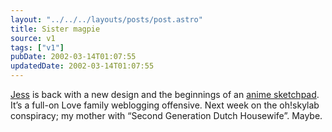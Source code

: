 ```yaml
---
layout: "../../../layouts/posts/post.astro"
title: Sister magpie
source: v1
tags: ["v1"]
pubDate: 2002-03-14T01:07:55
updatedDate: 2002-03-14T01:07:55
---
```


[Jess][1] is back with a new design and the beginnings of an [anime sketchpad][2]. It&#8217;s a full-on Love family weblogging offensive. Next week on the oh!skylab conspiracy; my mother with &#8220;Second Generation Dutch Housewife&#8221;. Maybe.

[1]: http://artgeek.net/
[2]: http://artgeek.net/sketchpad.html

